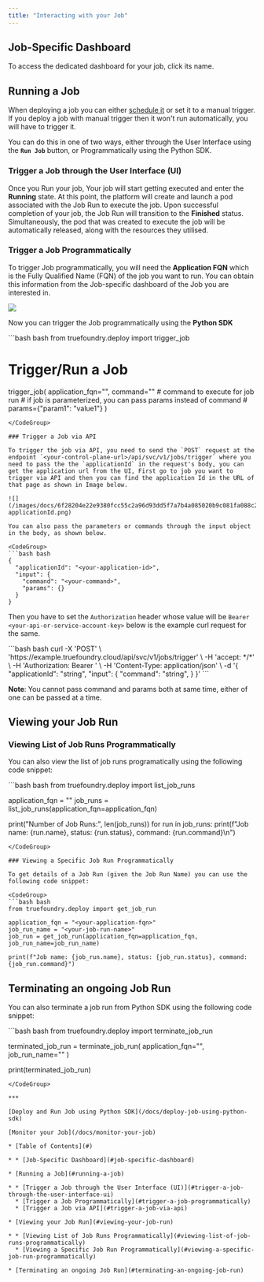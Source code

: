 ```yaml
---
title: "Interacting with your Job"
---
```


## Job-Specific Dashboard

To access the dedicated dashboard for your job, click its name.

## Running a Job

When deploying a job you can either [schedule it](doc:deploy-a-cron-job) or set it to a manual trigger. If you deploy a job with manual trigger then it won't run automatically, you will have to trigger it.

You can do this in one of two ways, either through the User Interface using the **`Run Job`** button, or Programmatically using the Python SDK.

### Trigger a Job through the User Interface (UI)

Once you Run your job, Your job will start getting executed and enter the **Running** state. At this point, the platform will create and launch a pod associated with the Job Run to execute the job. Upon successful completion of your job, the Job Run will transition to the **Finished** status. Simultaneously, the pod that was created to execute the job will be automatically released, along with the resources they utilised.

### Trigger a Job Programmatically

To trigger Job programmatically, you will need the **Application FQN** which is the Fully Qualified Name (FQN) of the job you want to run. You can obtain this information from the Job-specific dashboard of the Job you are interested in.

![](/images/docs/d9b35e6-Screenshot_2023-11-16_at_10.12.52_AM.png)

Now you can trigger the Job programmatically using the **Python SDK**

<CodeGroup>
  ```bash bash
  from truefoundry.deploy import trigger_job

  # Trigger/Run a Job
  trigger_job(
    application_fqn="<application-fqn>", 
    command="<Optional Command to Trigger the Job With>" # command to execute for job run
    # if job is parameterized, you can pass params instead of command
    # params={"param1": "value1"}
  )
  ```
</CodeGroup>

### Trigger a Job via API

To trigger the job via API, you need to send the `POST` request at the endpoint `<your-control-plane-url>/api/svc/v1/jobs/trigger` where you need to pass the the `applicationId` in the request's body, you can get the application url from the UI, First go to job you want to trigger via API and then you can find the application Id in the URL of that page as shown in Image below.

![](/images/docs/6f28204e22e9380fcc55c2a96d93dd5f7a7b4a085020b9c081fa088c2d653cfc-applicationId.png)

You can also pass the parameters or commands through the input object in the body, as shown below.

<CodeGroup>
  ```bash bash
  {
    "applicationId": "<your-application-id>",
    "input": {
      "command": "<your-command>",
      "params": {}
    }
  }
  ```
</CodeGroup>

Then you have to set the `Authorization` header whose value will be `Bearer <your-api-or-service-account-key>` below is the example curl request for the same.

<CodeGroup>
  ```bash bash
  curl -X 'POST' \
    'https://example.truefoundry.cloud/api/svc/v1/jobs/trigger' \
    -H 'accept: */*' \
    -H 'Authorization: Bearer <api-key>' \
    -H 'Content-Type: application/json' \
    -d '{
    "applicationId": "string",
    "input": {
      "command": "string",
    }
  }'
  ```
</CodeGroup>

**Note**: You cannot pass command and params both at same time, either of one can be passed at a time.

## Viewing your Job Run

### Viewing List of Job Runs Programmatically

You can also view the list of job runs programatically using the following code snippet:

<CodeGroup>
  ```bash bash
  from truefoundry.deploy import list_job_runs

  application_fqn = "<your-application-fqn>"
  job_runs = list_job_runs(application_fqn=application_fqn)

  print("Number of Job Runs:", len(job_runs))
  for run in job_runs:
      print(f"Job name: {run.name}, status: {run.status}, command: {run.command}\n")
  ```
</CodeGroup>

### Viewing a Specific Job Run Programmatically

To get details of a Job Run (given the Job Run Name) you can use the following code snippet:

<CodeGroup>
  ```bash bash
  from truefoundry.deploy import get_job_run

  application_fqn = "<your-application-fqn>"
  job_run_name = "<your-job-run-name>"
  job_run = get_job_run(application_fqn=application_fqn, job_run_name=job_run_name)

  print(f"Job name: {job_run.name}, status: {job_run.status}, command: {job_run.command}")
  ```
</CodeGroup>

## Terminating an ongoing Job Run

You can also terminate a job run from Python SDK using the following code snippet:

<CodeGroup>
  ```bash bash
  from truefoundry.deploy import terminate_job_run

  terminated_job_run = terminate_job_run(
      application_fqn="<your-application-fqn>",
      job_run_name="<your-job-run-name>"
  )

  print(terminated_job_run)
  ```
</CodeGroup>

***

[Deploy and Run Job using Python SDK](/docs/deploy-job-using-python-sdk)

[Monitor your Job](/docs/monitor-your-job)

* [Table of Contents](#)

* * [Job-Specific Dashboard](#job-specific-dashboard)

  * [Running a Job](#running-a-job)

  * * [Trigger a Job through the User Interface (UI)](#trigger-a-job-through-the-user-interface-ui)
    * [Trigger a Job Programmatically](#trigger-a-job-programmatically)
    * [Trigger a Job via API](#trigger-a-job-via-api)

  * [Viewing your Job Run](#viewing-your-job-run)

  * * [Viewing List of Job Runs Programmatically](#viewing-list-of-job-runs-programmatically)
    * [Viewing a Specific Job Run Programmatically](#viewing-a-specific-job-run-programmatically)

  * [Terminating an ongoing Job Run](#terminating-an-ongoing-job-run)
